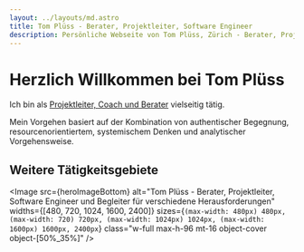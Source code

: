 ```yaml
---
layout: ../layouts/md.astro
title: Tom Plüss - Berater, Projektleiter, Software Engineer
description: Persönliche Webseite von Tom Plüss, Zürich - Berater, Projektleiter, Software Engineer und Begleiter für verschiedene Herausforderungen.
---
```



# Herzlich Willkommen bei Tom Plüss

Ich bin als [Projektleiter, Coach und Berater](/offer) vielseitig tätig.

Mein Vorgehen basiert auf der Kombination von authentischer Begegnung, resourcenorientiertem, systemischem Denken und analytischer Vorgehensweise.

<Gallery items={data.gallery} allowTwoCols={false}/>

## Weitere Tätigkeitsgebiete

<Gallery items={data.gallerySecond} allowTwoCols={false}/>

<Image
  src={heroImageBottom}
  alt="Tom Plüss - Berater, Projektleiter, Software Engineer und Begleiter für verschiedene Herausforderungen"
  widths={[480, 720, 1024, 1600, 2400]}
  sizes={`(max-width: 480px) 480px, (max-width: 720) 720px, (max-width: 1024px) 1024px, (max-width: 1600px) 1600px, 2400px`}
  class="w-full max-h-96 mt-16 object-cover object-[50%_35%]"
/>